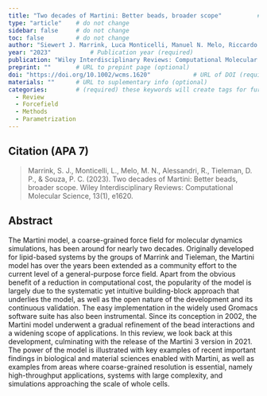 ```yaml
---
title: "Two decades of Martini: Better beads, broader scope"          # Paper title (required)
type: "article"    # do not change
sidebar: false     # do not change
toc: false         # do not change
author: "Siewert J. Marrink, Luca Monticelli, Manuel N. Melo, Riccardo Alessandri, D. Peter Tieleman and Paulo C. T. Souza"         # Paper authors (required)
year: "2023"           # Publication year (required)
publication: "Wiley Interdisciplinary Reviews: Computational Molecular Science"    # Journal or similar (required)
preprint: ""       # URL to prepint page (optional)  
doi: "https://doi.org/10.1002/wcms.1620"            # URL of DOI (required)  
materials: ""      # URL to suplementary info (optional)
categories:        # (required) these keywords will create tags for further filtering. 
  - Review
  - Forcefield
  - Methods
  - Parametrization
---
```


<!-- 
The info below is just an example. 

Both fields are required and they have to be replaced with the respective info for each paper. 

Please notice the `> ` symbol before the citation, it gives it additional styling.  
-->

## Citation (APA 7)      

> Marrink, S. J., Monticelli, L., Melo, M. N., Alessandri, R., Tieleman, D. P., & Souza, P. C. (2023). Two decades of Martini: Better beads, broader scope. Wiley Interdisciplinary Reviews: Computational Molecular Science, 13(1), e1620.

## Abstract

The Martini model, a coarse-grained force field for molecular dynamics simulations, has been around for nearly two decades. Originally developed for lipid-based systems by the groups of Marrink and Tieleman, the Martini model has over the years been extended as a community effort to the current level of a general-purpose force field. Apart from the obvious benefit of a reduction in computational cost, the popularity of the model is largely due to the systematic yet intuitive building-block approach that underlies the model, as well as the open nature of the development and its continuous validation. The easy implementation in the widely used Gromacs software suite has also been instrumental. Since its conception in 2002, the Martini model underwent a gradual refinement of the bead interactions and a widening scope of applications. In this review, we look back at this development, culminating with the release of the Martini 3 version in 2021. The power of the model is illustrated with key examples of recent important findings in biological and material sciences enabled with Martini, as well as examples from areas where coarse-grained resolution is essential, namely high-throughput applications, systems with large complexity, and simulations approaching the scale of whole cells.